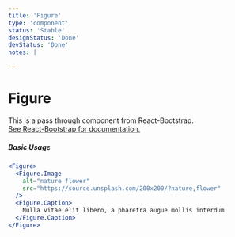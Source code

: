 ```yaml
---
title: 'Figure'
type: 'component'
status: 'Stable'
designStatus: 'Done'
devStatus: 'Done'
notes: |

---
```



# Figure

<SingleComponentStatus frontmatter={props?.pageContext?.frontmatter} />

<p style={{ fontSize: '1.5em' }}>
  This is a pass through component from React-Bootstrap.<br/>
  <a href="https://react-bootstrap.github.io/components/figures/" target="_blank" rel="noopener noreferrer">
    See React-Bootstrap for documentation.
  </a>
</p>

##### Basic Usage

```jsx live
<Figure>
  <Figure.Image
    alt="nature flower"
    src="https://source.unsplash.com/200x200/?nature,flower"
  />
  <Figure.Caption>
    Nulla vitae elit libero, a pharetra augue mollis interdum.
  </Figure.Caption>
</Figure>
```
